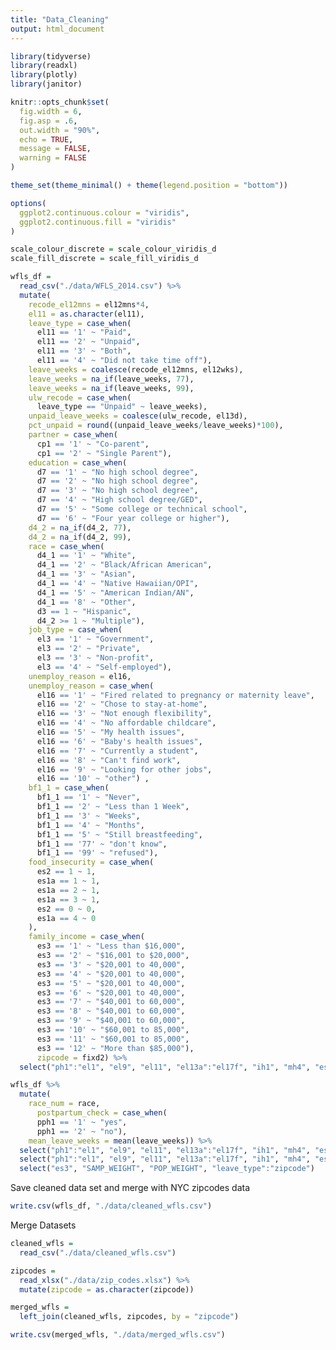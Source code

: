 ```yaml
---
title: "Data_Cleaning"
output: html_document
---
```

```r
library(tidyverse)
library(readxl)
library(plotly)
library(janitor)

knitr::opts_chunk$set(
  fig.width = 6,
  fig.asp = .6,
  out.width = "90%", 
  echo = TRUE,
  message = FALSE,
  warning = FALSE
)

theme_set(theme_minimal() + theme(legend.position = "bottom"))

options(
  ggplot2.continuous.colour = "viridis",
  ggplot2.continuous.fill = "viridis"
)

scale_colour_discrete = scale_colour_viridis_d
scale_fill_discrete = scale_fill_viridis_d
```

```r
wfls_df = 
  read_csv("./data/WFLS_2014.csv") %>% 
  mutate(
    recode_el12mns = el12mns*4,
    el11 = as.character(el11),
    leave_type = case_when(
      el11 == '1' ~ "Paid",
      el11 == '2' ~ "Unpaid",
      el11 == '3' ~ "Both",
      el11 == '4' ~ "Did not take time off"),
    leave_weeks = coalesce(recode_el12mns, el12wks),
    leave_weeks = na_if(leave_weeks, 77),
    leave_weeks = na_if(leave_weeks, 99),
    ulw_recode = case_when(
      leave_type == "Unpaid" ~ leave_weeks),
    unpaid_leave_weeks = coalesce(ulw_recode, el13d),
    pct_unpaid = round((unpaid_leave_weeks/leave_weeks)*100),
    partner = case_when(
      cp1 == '1' ~ "Co-parent",
      cp1 == '2' ~ "Single Parent"),
    education = case_when(
      d7 == '1' ~ "No high school degree",
      d7 == '2' ~ "No high school degree",
      d7 == '3' ~ "No high school degree",
      d7 == '4' ~ "High school degree/GED",
      d7 == '5' ~ "Some college or technical school",
      d7 == '6' ~ "Four year college or higher"),
    d4_2 = na_if(d4_2, 77),
    d4_2 = na_if(d4_2, 99),
    race = case_when(
      d4_1 == '1' ~ "White",
      d4_1 == '2' ~ "Black/African American",
      d4_1 == '3' ~ "Asian",
      d4_1 == '4' ~ "Native Hawaiian/OPI",
      d4_1 == '5' ~ "American Indian/AN",
      d4_1 == '8' ~ "Other",
      d3 == 1 ~ "Hispanic",
      d4_2 >= 1 ~ "Multiple"),
    job_type = case_when(
      el3 == '1' ~ "Government",
      el3 == '2' ~ "Private",
      el3 == '3' ~ "Non-profit",
      el3 == '4' ~ "Self-employed"), 
    unemploy_reason = el16, 
    unemploy_reason = case_when( 
      el16 == '1' ~ "Fired related to pregnancy or maternity leave", 
      el16 == '2' ~ "Chose to stay-at-home", 
      el16 == '3' ~ "Not enough flexibility", 
      el16 == '4' ~ "No affordable childcare", 
      el16 == '5' ~ "My health issues", 
      el16 == '6' ~ "Baby's health issues", 
      el16 == '7' ~ "Currently a student", 
      el16 == '8' ~ "Can't find work", 
      el16 == '9' ~ "Looking for other jobs", 
      el16 == '10' ~ "other") ,
    bf1_1 = case_when(
      bf1_1 == '1' ~ "Never", 
      bf1_1 == '2' ~ "Less than 1 Week", 
      bf1_1 == '3' ~ "Weeks", 
      bf1_1 == '4' ~ "Months", 
      bf1_1 == '5' ~ "Still breastfeeding", 
      bf1_1 == '77' ~ "don't know", 
      bf1_1 == '99' ~ "refused"), 
    food_insecurity = case_when(
      es2 == 1 ~ 1,
      es1a == 1 ~ 1,
      es1a == 2 ~ 1,
      es1a == 3 ~ 1,
      es2 == 0 ~ 0,
      es1a == 4 ~ 0
    ),
    family_income = case_when(
      es3 == '1' ~ "Less than $16,000",
      es3 == '2' ~ "$16,001 to $20,000",
      es3 == '3' ~ "$20,001 to 40,000",
      es3 == '4' ~ "$20,001 to 40,000",
      es3 == '5' ~ "$20,001 to 40,000",
      es3 == '6' ~ "$20,001 to 40,000",
      es3 == '7' ~ "$40,001 to 60,000",
      es3 == '8' ~ "$40,001 to 60,000",
      es3 == '9' ~ "$40,001 to 60,000",
      es3 == '10' ~ "$60,001 to 85,000",
      es3 == '11' ~ "$60,001 to 85,000",
      es3 == '12' ~ "More than $85,000"),
      zipcode = fixd2) %>% 
  select("ph1":"el1", "el9", "el11", "el13a":"el17f", "ih1", "mh4", "es1a": "es3", "SAMP_WEIGHT", "POP_WEIGHT", "leave_type":"pct_unpaid", "partner":"zipcode", "d4_2", "unemploy_reason", "bf1_1", "d7", "d4_1", "cp1", "el3")

wfls_df %>% 
  mutate(
    race_num = race,
      postpartum_check = case_when(
      pph1 == '1' ~ "yes", 
      pph1 == '2' ~ "no"), 
    mean_leave_weeks = mean(leave_weeks)) %>% 
  select("ph1":"el1", "el9", "el11", "el13a":"el17f", "ih1", "mh4", "es1a": "es3", "SAMP_WEIGHT", "POP_WEIGHT", "leave_type":"pct_unpaid", "partner":"zipcode", "postpartum_check") %>% 
  select("ph1":"el1", "el9", "el11", "el13a":"el17f", "ih1", "mh4", "es1a":"es3", "SAMP_WEIGHT", "POP_WEIGHT", "leave_type":"pct_unpaid", "partner":"zipcode", "postpartum_check") %>% 
  select("es3", "SAMP_WEIGHT", "POP_WEIGHT", "leave_type":"zipcode")

```

Save cleaned data set and merge with NYC zipcodes data

```r
write.csv(wfls_df, "./data/cleaned_wfls.csv")
```

Merge Datasets

```r
cleaned_wfls = 
  read_csv("./data/cleaned_wfls.csv")

zipcodes =
  read_xlsx("./data/zip_codes.xlsx") %>% 
  mutate(zipcode = as.character(zipcode))

merged_wfls = 
  left_join(cleaned_wfls, zipcodes, by = "zipcode")

write.csv(merged_wfls, "./data/merged_wfls.csv")
```

